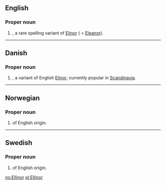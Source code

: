 ==English==

===Proper noun===
{{infl|en|proper noun}}

# {{given name|female}}, a rare spelling variant of [[Elinor]] ( = [[Eleanor]]).

----

==Danish==

===Proper noun===
{{infl|da|proper noun}}

# {{given name|female|lang=da}}, a variant of English [[Elinor]], currently popular in [[Scandinavia]].

----

==Norwegian==

===Proper noun===
{{infl|no|proper noun}}

# {{given name|female|lang=no}} of English origin.

----

==Swedish==

===Proper noun===
{{infl|sv|proper noun}}

# {{given name|female|lang=sv}} of English origin.

[[no:Ellinor]]
[[pl:Ellinor]]